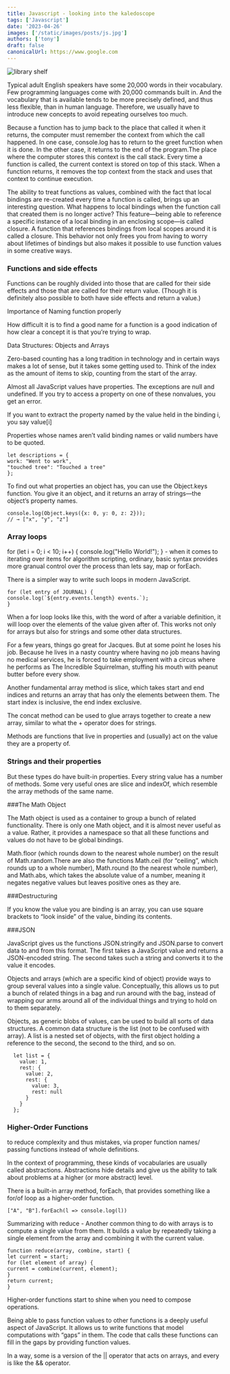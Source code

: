 ```yaml
---
title: Javascript - looking into the kaledoscope
tags: ['Javascript']
date: '2023-04-26'
images: ['/static/images/posts/js.jpg']
authors: ['tony']
draft: false
canonicalUrl: https://www.google.com
---
```


<Image
  className="w-full rounded-xl"
  alt="library shelf"
  src="/static/images/posts/js.jpg"
  layout="responsive"
  width={450}
  height={250}
/>

<TOCInline toc={props.toc} asDisclosure toHeading={3} />

Typical adult English speakers have some 20,000 words in their vocabulary. Few programming languages come with 20,000 commands built in. And the vocabulary that is available tends to be more precisely defined, and thus less flexible, than in human language. Therefore, we usually have to introduce new concepts to avoid repeating ourselves too much.

Because a function has to jump back to the place that called it when it returns, the computer must remember the context from which the call happened. In one case, console.log has to return to the greet function when it is done. In the other case, it returns to the end of the program.The place where the computer stores this context is the call stack. Every time a function is called, the current context is stored on top of this stack. When a function returns, it removes the top context from the stack and uses that context to continue execution.

The ability to treat functions as values, combined with the fact that local bindings are re-created every time a function is called, brings up an interesting question. What happens to local bindings when the function call that created them is no longer active? This feature—being able to reference a specific instance of a local binding in an enclosing scope—is called closure. A function that references bindings from local scopes around it is called a closure. This behavior not only frees you from having to worry about lifetimes of bindings but also makes it possible to use function values in some creative ways.

### Functions and side effects

Functions can be roughly divided into those that are called for their side effects and those that are called for their return value. (Though it is definitely also possible to both have side effects and return a value.)

Importance of Naming function properly

How difficult it is to find a good name for a function is a good indication of how clear a concept it is that you’re trying to wrap.

Data Structures: Objects and Arrays

Zero-based counting has a long tradition in technology and in certain ways makes a lot of sense, but it takes some getting used to. Think of the index as the amount of items to skip, counting from the start of the array.

Almost all JavaScript values have properties. The exceptions are null and undefined. If you try to access a property on one of these nonvalues, you get an error.

If you want to extract the property named by the value held in the binding i, you say value[i]

Properties whose names aren’t valid binding names or valid numbers have to be quoted.

```
let descriptions = {
work: "Went to work",
"touched tree": "Touched a tree"
};

```

To find out what properties an object has, you can use the Object.keys function. You give it an object, and it returns an array of strings—the object’s property names.

```
console.log(Object.keys({x: 0, y: 0, z: 2}));
// → ["x", "y", "z"]
```

### Array loops

for (let i = 0; i < 10; i++) {
console.log("Hello World!");
} - when it comes to iterating over items for algorithm scripting, ordinary, basic syntax provides more granual control over the process than lets say, map or forEach.

There is a simpler way to write such loops in modern JavaScript.

```
for (let entry of JOURNAL) {
console.log(`${entry.events.length} events.`);
}
```

When a for loop looks like this, with the word of after a variable definition, it will loop over the elements of the value given after of. This works not only for arrays but also for strings and some other data structures.

For a few years, things go great for Jacques. But at some point he loses his job. Because he lives in a nasty country where having no job means having no medical services, he is forced to take employment with a circus where he performs as The Incredible Squirrelman, stuffing his mouth with peanut butter before every show.

Another fundamental array method is slice, which takes start and end indices and returns an array that has only the elements between them. The start index is inclusive, the end index exclusive.

The concat method can be used to glue arrays together to create a new array, similar to what the + operator does for strings.

Methods are functions that live in properties and (usually) act on the value they are a property of.

### Strings and their properties

But these types do have built-in properties. Every string value has a number of methods. Some very useful ones are slice and indexOf, which resemble the array methods of the same name.

###The Math Object

The Math object is used as a container to group a bunch of related functionality. There is only one Math object, and it is almost never useful as a value. Rather, it provides a namespace so that all these functions and values do not have to be global bindings.

Math.floor (which rounds down to the nearest whole number) on the result of Math.random.There are also the functions Math.ceil (for “ceiling”, which rounds up to a whole number), Math.round (to the nearest whole number), and Math.abs, which takes the absolute value of a number, meaning it negates negative values but leaves positive ones as they are.

###Destructuring

If you know the value you are binding is an array, you can use square brackets to “look inside” of the value, binding its contents.

###JSON

JavaScript gives us the functions JSON.stringify and JSON.parse to convert data to and from this format. The first takes a JavaScript value and returns a JSON-encoded string. The second takes such a string and converts it to the value it encodes.

Objects and arrays (which are a specific kind of object) provide ways to group several values into a single value. Conceptually, this allows us to put a bunch of related things in a bag and run around with the bag, instead of wrapping our arms around all of the individual things and trying to hold on to them separately.

Objects, as generic blobs of values, can be used to build all sorts of data structures. A common data structure is the list (not to be confused with array). A list is a nested set of objects, with the first object holding a reference to the second, the second to the third, and so on.

```
  let list = {
    value: 1,
    rest: {
      value: 2,
      rest: {
        value: 3,
        rest: null
      }
    }
  };
```

### Higher-Order Functions

to reduce complexity and thus mistakes, via proper function names/ passing functions instead of whole definitions.

In the context of programming, these kinds of vocabularies are usually called abstractions. Abstractions hide details and give us the ability to talk about problems at a higher (or more abstract) level.

There is a built-in array method, forEach, that provides something like a for/of loop as a higher-order function.

```
["A", "B"].forEach(l => console.log(l))
```

Summarizing with reduce - Another common thing to do with arrays is to compute a single value from them. It builds a value by repeatedly taking a single element from the array and combining it with the current value.

```
function reduce(array, combine, start) {
let current = start;
for (let element of array) {
current = combine(current, element);
}
return current;
}
```

Higher-order functions start to shine when you need to compose operations.

Being able to pass function values to other functions is a deeply useful aspect of JavaScript. It allows us to write functions that model computations with “gaps” in them. The code that calls these functions can fill in the gaps by providing function values.

In a way, some is a version of the || operator that acts on arrays, and every is like the && operator.
